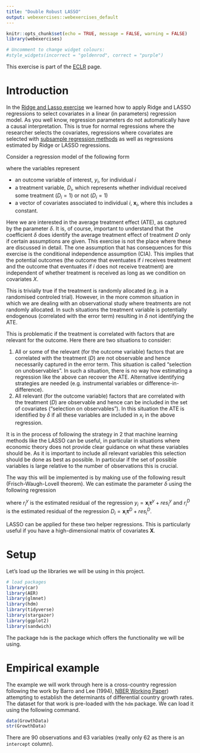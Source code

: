 ```yaml
---
title: "Double Robust LASSO"
output: webexercises::webexercises_default
---
```


```r
knitr::opts_chunk$set(echo = TRUE, message = FALSE, warning = FALSE)
library(webexercises)
```


```r
# Uncomment to change widget colours:
#style_widgets(incorrect = "goldenrod", correct = "purple")
```

This exercise is part of the [ECLR](https://datasquad.github.io/ECLR/) page.

# Introduction

In the [Ridge and Lasso exercise](https://datasquad.github.io/ECLR/R_RidgeLasso/R_RidgeLasso.html) we learned how to apply Ridge and LASSO regressions to select covariates in a linear (in parameters) regression model. As you well know, regression parameters do not automatically have a causal interpretation. This is true for normal regressions where the researcher selects the covariates, regressions where covariates are selected with [subsample regression methods](https://datasquad.github.io/ECLR/R_VariableSelection_Credit/R_VariableSelection_Credit.html) as well as regressions estimated by Ridge or LASSO regressions. 

Consider a regression model of the following form 

\begin{equation}
  y_i = \delta D_i + \mathbf{x}_i\mathbf{\beta} + \epsilon_i
\end{equation}

where the variables represent

* an outcome variable of interest, $y_i$, for individual $i$
* a treatment variable, $D_i$, which represents whether individual received some treatment ($D_i=1$) or not ($D_i=1$)
* a vector of covariates associated to individual $i$, $\mathbf{x}_i$, where this includes a constant.

Here we are interested in the average treatment effect (ATE), as captured by the parameter $\delta$. It is, of course, important to understand that the coefficient $\delta$ does identify the average treatment effect of treatment $D$ only if certain assumptions are given. This exercise is not the place where these are discussed in detail. The one assumption that has consequences for this exercise is the conditional independence assumption (CIA). This implies that the potential outcomes (the outcome that eventuates if $i$ receives treatment and the outcome that eventuates if $i$ does not receive treatment) are independent of whether treatment is received as long as we condition on covariates $X$. 

This is trivially true if the treatment is randomly allocated (e.g. in a randomised controled trial). However, in the more common situation in which we are dealing with an observational study where treatments are not randomly allocated. In such situations the treatment variable is potentially endogenous (correlated with the error term) resulting in $\delta$ not identifying the ATE.

This is problematic if the treatment is correlated with factors that are relevant for the outcome. Here there are two situations to consider:

1. All or some of the relevant (for the outcome variable) factors that are correlated with the treatment ($D$) are not observable and hence necessarily captured in the error term. This situation is called "selection on unobservables". In such a situation, there is no way how estimating a regression like the above can recover the ATE. Alternative identifying strategies are needed (e.g. instrumental variables or difference-in-difference).
2. All relevant (for the outcome variable) factors that are correlated with the treatment ($D$) are observable and hence can be included in the set of covariates ("selection on observables"). In this situation the ATE is identified by $\delta$ if all these variables are included in $x_i$ in the above regression.

It is in the process of following the strategy in 2 that machine learning methods like the LASSO can be useful, in particular in situations where economic theory does not provide clear guidance on what these variables should be. As it is important to include all relevant variables this selection should be done as best as possible. In particular if the set of possible variables is large relative to the number of observations this is crucial.

The way this will be implemented is by making use of the following result (Frisch-Waugh-Lovell theorem). We can estimate the parameter $\delta$ using the following regression

\begin{equation}
r^y_i = \delta r^D_i + u_i
\end{equation}

where $r^y_i$ is the estimated residual of the regression $y_i= \mathbf{x}_i\mathbf{\tau}^y + res^y_i$ and $r^D_i$ is the estimated residual of the regression $D_i= \mathbf{x}_i\mathbf{\tau}^D + res^D_i$.

LASSO can be applied for these two helper regressions. This is particularly useful if you have a high-dimensional matrix of covariates $\mathbf{X}$.


# Setup

Let's load up the libraries we will be using in this project.

```r
# load packages
library(car)
library(AER)
library(glmnet)
library(hdm)
library(tidyverse)
library(stargazer)
library(ggplot2)
library(sandwich)
```

The package `hdm` is the package which offers the functionality we will be using. 

# Empirical example

The example we will work through here is a cross-country regression following the work by Barro and Lee (1994), [NBER Working Paper](https://www.sciencedirect.com/science/article/abs/pii/0167223194900027)) attempting to establish the determinants of  differential country growth rates. The dataset for that work is pre-loaded with the `hdm` package. We can load it using the following command.

```r
data(GrowthData)
str(GrowthData)
```

There are 90 observations and 63 variables (really only 62 as there is an `intercept` column).